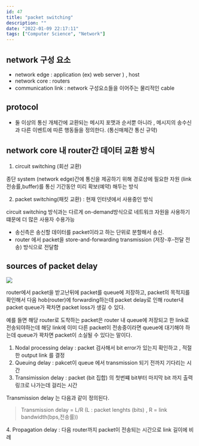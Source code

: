 ```yaml
---
id: 47
title: "packet switching"
description: ""
date: "2022-01-09 22:17:11"
tags: ["Computer Science", "Network"]
---
```

## network 구성 요소
- network edge : application (ex) web server ) , host 
- network core : routers 
- communication link : network 구성요소들을 이어주는 물리적인 cable

## protocol 

- 둘 이상의 통신 개체간에 교환되는 메시지 포맷과 순서뿐 아니라 , 메시지의 송수신과 다른 이벤트에 따른 행동들을 정의한다. (통신매체간 통신 규약)

## network core 내 router간 데이터 교환 방식 

1. circuit switching (회선 교환) 

종단 system (network edge)간에 통신을 제공하기 위해 경로상에 필요한 자원 (link 전송률,buffer)를 통신 기간동안 미리 확보(예약) 해두는 방식

2. packet switching(패킷 교환) : 현재 인터넷에서 사용중인 방식 


circuit switching 방식과는 다르게 on-demand방식으로 네트워크 자원을 사용하기 떄문에 더 많은 사용자 수용가능 

- 송신측은 송신할 데이터를 packet이라고 하는 단위로 분할해서 송신. 
- router 에서 packet을 store-and-forwarding transmission (저장-후-전달 전송) 방식으로 전달함 



## sources of packet delay 

![](/images/packet_delay.png)

router에서 packet을 받고난뒤에 packet를 queue에 저장하고, packet의 목적지를 확인해서 다음 hob(router)에 forwarding하는데 packet delay로 인해 router내 packet queue가 꽉차면 packet loss가 생길 수 있다. 

예를 들면 해당 router로 도착하는 packet은 router 내 queue에 저장되고 한 link로 전송되야하는데 해당 link에 이미 다른 packet이 전송중이라면 queue에 대기해야 하는데 queue가 꽉차면 packet이 소실될 수 있다는 말이다. 


1. Nodal processing delay : packet 검사해서 bit error가 있는지 확인하고 , 적절한 output link 를 결정 
2. Queuing delay : pakcet이 queue 에서 transmission 되기 전까지 기다리는 시간 
3. Transimission delay : packet (bit 집합) 의 첫번쨰 bit부터 마지막 bit 까지 출력링크로 나가는데 걸리는 시간 
   
Transmission delay 는 다음과 같이 정의된다. 

<blockquote>
Transmission delay = L/R  (L : packet lenghts (bits) , R = link bandwidth(bps,전송률))
</blockquote>
4. Propagation delay : 다음 router까지 packet이 전송되는 시간으로 link 길이에 비례

